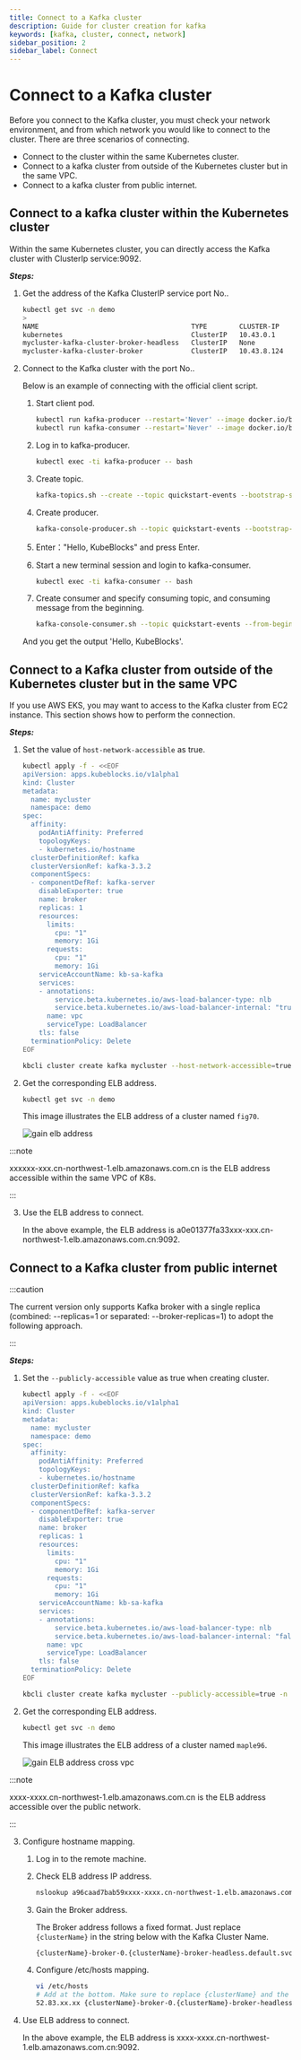 ```yaml
---
title: Connect to a Kafka cluster 
description: Guide for cluster creation for kafka
keywords: [kafka, cluster, connect, network]
sidebar_position: 2
sidebar_label: Connect
---
```



# Connect to a Kafka cluster

Before you connect to the Kafka cluster, you must check your network environment, and from which network you would like to connect to the cluster.
There are three scenarios of connecting.

* Connect to the cluster within the same Kubernetes cluster.
* Connect to a kafka cluster from outside of the Kubernetes cluster but in the same VPC.
* Connect to a kafka cluster from public internet.

## Connect to a kafka cluster within the Kubernetes cluster

Within the same Kubernetes cluster, you can directly access the Kafka cluster with ClusterIp service:9092.

***Steps:***

1. Get the address of the Kafka ClusterIP service port No..

   ```bash
   kubectl get svc -n demo
   > 
   NAME                                      TYPE        CLUSTER-IP    EXTERNAL-IP   PORT(S)                               AGE
   kubernetes                                ClusterIP   10.43.0.1     <none>        443/TCP                               9d
   mycluster-kafka-cluster-broker-headless   ClusterIP   None          <none>        9092/TCP,9093/TCP,9094/TCP,5556/TCP   7d16h
   mycluster-kafka-cluster-broker            ClusterIP   10.43.8.124   <none>        9093/TCP,9092/TCP,5556/TCP            7d16h
   ```

2. Connect to the Kafka cluster with the port No..

   Below is an example of connecting with the official client script.

   1. Start client pod.

       ```bash
       kubectl run kafka-producer --restart='Never' --image docker.io/bitnami/kafka:3.3.2-debian-11-r54 --command -- sleep infinity
       kubectl run kafka-consumer --restart='Never' --image docker.io/bitnami/kafka:3.3.2-debian-11-r54 --command -- sleep infinity
       ```

   2. Log in to kafka-producer.

       ```bash
       kubectl exec -ti kafka-producer -- bash
       ```

   3. Create topic.

       ```bash
       kafka-topics.sh --create --topic quickstart-events --bootstrap-server xxx-broker:9092
       ```

   4. Create producer.

       ```bash
       kafka-console-producer.sh --topic quickstart-events --bootstrap-server xxx-broker:9092 
       ```

   5. Enter："Hello, KubeBlocks" and press Enter.

   6. Start a new terminal session and login to kafka-consumer.

       ```bash
       kubectl exec -ti kafka-consumer -- bash
       ```

   7. Create consumer and specify consuming topic, and consuming message from the beginning.

       ```bash
       kafka-console-consumer.sh --topic quickstart-events --from-beginning --bootstrap-server xxx-broker:9092
       ```

    And you get the output 'Hello, KubeBlocks'.

## Connect to a Kafka cluster from outside of the Kubernetes cluster but in the same VPC

If you use AWS EKS, you may want to access to the Kafka cluster from EC2 instance. This section shows how to perform the connection.

***Steps:***

1. Set the value of `host-network-accessible` as true.

   <Tabs>

   <TabItem value="kubectl" label="kubectl" default>

   ```bash
   kubectl apply -f - <<EOF
   apiVersion: apps.kubeblocks.io/v1alpha1
   kind: Cluster
   metadata:
     name: mycluster
     namespace: demo
   spec:
     affinity:
       podAntiAffinity: Preferred
       topologyKeys:
       - kubernetes.io/hostname
     clusterDefinitionRef: kafka
     clusterVersionRef: kafka-3.3.2
     componentSpecs:
     - componentDefRef: kafka-server
       disableExporter: true
       name: broker
       replicas: 1
       resources:
         limits:
           cpu: "1"
           memory: 1Gi
         requests:
           cpu: "1"
           memory: 1Gi
       serviceAccountName: kb-sa-kafka
       services:
       - annotations: 
           service.beta.kubernetes.io/aws-load-balancer-type: nlb
           service.beta.kubernetes.io/aws-load-balancer-internal: "true"
         name: vpc
         serviceType: LoadBalancer
       tls: false
     terminationPolicy: Delete
   EOF
   ```

   </TabItem>

   <TabItem value="kbcli" label="kbcli">

   ```bash
   kbcli cluster create kafka mycluster --host-network-accessible=true -n demo
   ```

   </TabItem>

   </Tabs>

2. Get the corresponding ELB address.

   ```bash
   kubectl get svc -n demo
   ```

   This image illustrates the ELB address of a cluster named `fig70`.

   ![gain elb address](/img/docs/en/connect-to-kafka-cluster-gain-elb-address.png)

  :::note

  xxxxxx-xxx.cn-northwest-1.elb.amazonaws.com.cn is the ELB address accessible within the same VPC of K8s.

  :::

3. Use the ELB address to connect.

    In the above example, the ELB address is a0e01377fa33xxx-xxx.cn-northwest-1.elb.amazonaws.com.cn:9092.

## Connect to a Kafka cluster from public internet

:::caution

The current version only supports Kafka broker with a single replica (combined: --replicas=1 or separated: --broker-replicas=1) to adopt the following approach.

:::

***Steps:***

1. Set the `--publicly-accessible` value as true when creating cluster.

   <Tabs>

   <TabItem value="kubectl" label="kubectl" default>

   ```bash
   kubectl apply -f - <<EOF
   apiVersion: apps.kubeblocks.io/v1alpha1
   kind: Cluster
   metadata:
     name: mycluster
     namespace: demo
   spec:
     affinity:
       podAntiAffinity: Preferred
       topologyKeys:
       - kubernetes.io/hostname
     clusterDefinitionRef: kafka
     clusterVersionRef: kafka-3.3.2
     componentSpecs:
     - componentDefRef: kafka-server
       disableExporter: true
       name: broker
       replicas: 1
       resources:
         limits:
           cpu: "1"
           memory: 1Gi
         requests:
           cpu: "1"
           memory: 1Gi
       serviceAccountName: kb-sa-kafka
       services:
       - annotations: 
           service.beta.kubernetes.io/aws-load-balancer-type: nlb
           service.beta.kubernetes.io/aws-load-balancer-internal: "false"
         name: vpc
         serviceType: LoadBalancer
       tls: false
     terminationPolicy: Delete
   EOF
   ```

   </TabItem>

   <TabItem value="kbcli" label="kbcli">

   ```bash
   kbcli cluster create kafka mycluster --publicly-accessible=true -n demo
   ```

   </TabItem>

   </Tabs>

2. Get the corresponding ELB address.

   ```bash
   kubectl get svc -n demo
   ```

   This image illustrates the ELB address of a cluster named `maple96`.

   ![gain ELB address cross vpc](/img/docs/en/kafka-connect-cross-vpc.png)

  :::note

  xxxx-xxxx.cn-northwest-1.elb.amazonaws.com.cn is the ELB address accessible over the public network.

  :::

3. Configure hostname mapping.

   1. Log in to the remote machine.
   2. Check ELB address IP address.

      ```bash
      nslookup a96caad7bab59xxxx-xxxx.cn-northwest-1.elb.amazonaws.com.cn
      ```

   3. Gain the Broker address.

      The Broker address follows a fixed format. Just replace `{clusterName}` in the string below with the Kafka Cluster Name.

      ```bash
      {clusterName}-broker-0.{clusterName}-broker-headless.default.svc
      ```

   4. Configure /etc/hosts mapping.

       ```bash
       vi /etc/hosts
       # Add at the bottom. Make sure to replace {clusterName} and the IP address with the actual values:
       52.83.xx.xx {clusterName}-broker-0.{clusterName}-broker-headless.default.svc
       ```

4. Use ELB address to connect.

    In the above example, the ELB address is xxxx-xxxx.cn-northwest-1.elb.amazonaws.com.cn:9092.